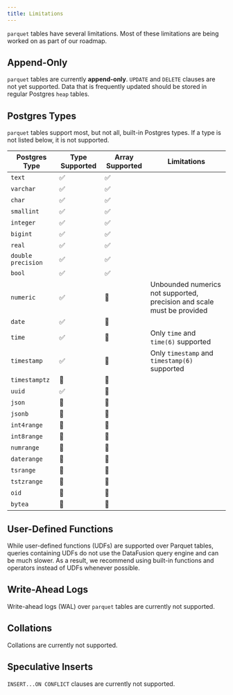 ```yaml
---
title: Limitations
---
```


`parquet` tables have several limitations. Most of these limitations are being worked on as part of our
roadmap.

## Append-Only

`parquet` tables are currently **append-only**. `UPDATE` and `DELETE` clauses are not yet supported.
Data that is frequently updated should be stored in regular Postgres `heap` tables.

## Postgres Types

`parquet` tables support most, but not all, built-in Postgres types. If a type is not listed below, it is not
supported.

| Postgres Type      | Type Supported | Array Supported | Limitations                                                            |
| ------------------ | -------------- | --------------- | ---------------------------------------------------------------------- |
| `text`             | ✅             | ✅              |                                                                        |
| `varchar`          | ✅             | ✅              |                                                                        |
| `char`             | ✅             | ✅              |                                                                        |
| `smallint`         | ✅             | ✅              |                                                                        |
| `integer`          | ✅             | ✅              |                                                                        |
| `bigint`           | ✅             | ✅              |                                                                        |
| `real`             | ✅             | ✅              |                                                                        |
| `double precision` | ✅             | ✅              |                                                                        |
| `bool`             | ✅             | ✅              |                                                                        |
| `numeric`          | ✅             | 🚫              | Unbounded numerics not supported, precision and scale must be provided |
| `date`             | ✅             | 🚫              |                                                                        |
| `time`             | ✅             | 🚫              | Only `time` and `time(6)` supported                                    |
| `timestamp`        | ✅             | 🚫              | Only `timestamp` and `timestamp(6)` supported                          |
| `timestamptz`      | 🚫             | 🚫              |                                                                        |
| `uuid`             | ✅             | 🚫              |                                                                        |
| `json`             | 🚫             | 🚫              |                                                                        |
| `jsonb`            | 🚫             | 🚫              |                                                                        |
| `int4range`        | 🚫             | 🚫              |                                                                        |
| `int8range`        | 🚫             | 🚫              |                                                                        |
| `numrange`         | 🚫             | 🚫              |                                                                        |
| `daterange`        | 🚫             | 🚫              |                                                                        |
| `tsrange`          | 🚫             | 🚫              |                                                                        |
| `tstzrange`        | 🚫             | 🚫              |                                                                        |
| `oid`              | 🚫             | 🚫              |                                                                        |
| `bytea`            | 🚫             | 🚫              |                                                                        |

## User-Defined Functions

While user-defined functions (UDFs) are supported over Parquet tables, queries containing UDFs do not
use the DataFusion query engine and can be much slower. As a result, we recommend using built-in functions
and operators instead of UDFs whenever possible.

## Write-Ahead Logs

Write-ahead logs (WAL) over `parquet` tables are currently not supported.

## Collations

Collations are currently not supported.

## Speculative Inserts

`INSERT...ON CONFLICT` clauses are currently not supported.
